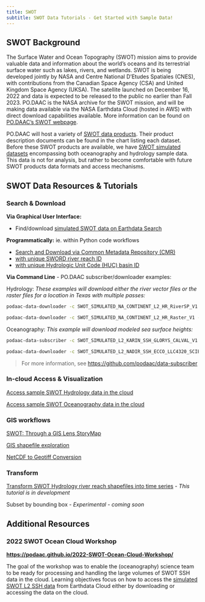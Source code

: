 ```yaml
---
title: SWOT
subtitle: SWOT Data Tutorials - Get Started with Sample Data!
---
```


## SWOT Background

The Surface Water and Ocean Topography (SWOT) mission aims to provide valuable data and information about the world's oceans and its terrestrial surface water such as lakes, rivers, and wetlands. SWOT is being developed jointly by NASA and Centre National D'Etudes Spatiales (CNES), with contributions from the Canadian Space Agency (CSA) and United Kingdom Space Agency (UKSA). The satellite launched on December 16, 2022 and data is expected to be released to the public no earlier than Fall 2023. PO.DAAC is the NASA archive for the SWOT mission, and will be making data available via the NASA Earthdata Cloud (hosted in AWS) with direct download capabilities available. More information can be found on [PO.DAAC's SWOT webpage](https://podaac.jpl.nasa.gov/SWOT).

PO.DAAC will host a variety of [SWOT data products](https://podaac.jpl.nasa.gov/SWOT?tab=datasets). Their product description documents can be found in the chart listing each dataset. Before these SWOT products are available, we have [SWOT simulated datasets](https://podaac.jpl.nasa.gov/SWOT?tab=datasets&sections=about%2Bdata) encompassing both oceanography and hydrology sample data. This data is not for analysis, but rather to become comfortable with future SWOT products data formats and access mechanisms.

## SWOT Data Resources & Tutorials

### Search & Download

**Via Graphical User Interface:**

- Find/download [simulated SWOT data on Earthdata Search](https://search.earthdata.nasa.gov/search?q=simulated%20swot)

**Programmatically:** ie. within Python code workflows

- [Search and Download via Common Metadata Repository (CMR)](../notebooks/SearchDownload_SWOTviaCMR.ipynb)
- [with unique SWORD river reach ID](../notebooks/SWORD_River_Demo.ipynb)
- [with unique Hydrologic Unit Code (HUC) basin ID](../notebooks/HUC Feature Translation Service Examples-updated-20210804.ipynb)

**Via Command Line** - PO.DAAC subscriber/downloader examples: 

Hydrology: *These examples will download either the river vector files or the raster files for a location in Texas with multiple passes:* 
``` bash
podaac-data-downloader -c SWOT_SIMULATED_NA_CONTINENT_L2_HR_RiverSP_V1 -d ./SWOT_SIMULATED_NA_CONTINENT_L2_HR_RiverSP_V1 -start-date 2022-08-02T00:00:00Z --end-date 2022-08-22T00:00:00Z -b="-97,32.5,-96.5,33"
```
    
```bash
podaac-data-downloader -c SWOT_SIMULATED_NA_CONTINENT_L2_HR_Raster_V1 -d ./SWOT_SIMULATED_NA_CONTINENT_L2_HR_Raster_V1 --start-date 2022-08-02T00:00:00Z --end-date 2022-08-22T00:00:00Z -b="-97,32.5,-96.5,33"
```

Oceanography: *This example will download modeled sea surface heights:*
    
``` bash
podaac-data-subscriber -c SWOT_SIMULATED_L2_KARIN_SSH_GLORYS_CALVAL_V1 -d ./data/SWOT_SIMULATED_L2_KARIN_SSH_GLORYS_CALVAL_V1 --start-date 2015-12-30T00:00:00Z
```

``` bash
podaac-data-downloader -c SWOT_SIMULATED_L2_NADIR_SSH_ECCO_LLC4320_SCIENCE_V1 -d ./data/SWOT_SIMULATED_L2_NADIR_SSH_ECCO_LLC4320_SCIENCE_V1 --start-date 2011-11-20T00:00:00Z --end-date 2011-11-20T12:00:00Z
```

> For more information, see [https://github.com/podaac/data-subscriber](https://github.com/podaac/data-subscriber)


### In-cloud Access & Visualization

[Access sample SWOT Hydrology data in the cloud](../notebooks/meetings_workshops/swot_ea_workshop_sept2022/SWOTHR_s3Access.ipynb)

[Access sample SWOT Oceanography data in the cloud](../external/Direct_Access_SWOT_sim_Oceanography.ipynb)

### GIS workflows

[SWOT: Through a GIS Lens StoryMap](https://storymaps.arcgis.com/stories/4a9184e813e540248040069580f6a54c)

[GIS shapefile exploration](../notebooks/GIS/SWOTsample_GISshapefiles.ipynb)

[NetCDF to Geotiff Conversion](../notebooks/GIS/Subscriber_nc_to_tif_SWOT.qmd)

### Transform

[Transform SWOT Hydrology river reach shapefiles into time series](../notebooks/GIS/SWOTsample_CSVconversion.ipynb) - *This tutorial is in development*

Subset by bounding box - *Experimental* - *coming soon*

## Additional Resources

### 2022 SWOT Ocean Cloud Workshop

[**https://podaac.github.io/2022-SWOT-Ocean-Cloud-Workshop/**](https://podaac.github.io/2022-SWOT-Ocean-Cloud-Workshop/){.uri}

The goal of the workshop was to enable the (oceanography) science team to be ready for processing and handling the large volumes of SWOT SSH data in the cloud. Learning objectives focus on how to access the [simulated SWOT L2 SSH data](https://podaac.jpl.nasa.gov/announcements/2022-01-31-Release-simulated-SWOT-SSH-version1-datasets) from Earthdata Cloud either by downloading or accessing the data on the cloud.